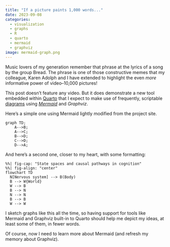 ```yaml
---
title: "If a picture paints 1,000 words..."
date: 2023-09-08
categories:
  - visualization
  - graphs
  - R
  - quarto
  - mermaid
  - graphviz
image: mermaid-graph.png
---
```


Music lovers of my generation remember that phrase at the lyrics of a song by the group Bread.
The phrase is one of those constructive memes that my colleague, Karen Adolph and I have extended to highlight the even *more* informative power of video--10,000 pictures!

This post doesn't feature any video.
But it does demonstrate a new tool embedded within [Quarto](https://quarto.org) that I expect to make use of frequently, scriptable [diagrams](https://quarto.org/docs/authoring/diagrams.html) using [*Mermaid*](http://mermaid.js.org) and *Graphviz*.

Here's a simple one using Mermaid lightly modified from the project site.

```mermaid
graph TD;
    A-->B;
    A-->C;
    B-->D;
    C-->D;
    D-->A;
```

And here's a second one, closer to my heart, with some formatting:

```mermaid
%%| fig-cap: "State spaces and causal pathways in cognition"
%%| fig-align: "center"
flowchart TD
  N[Nervous system] --> B(Body)
  B --> W{World}
  W --> B
  B --> N
  N --> N
  B --> B
  W --> W
```

I sketch graphs like this all the time, so having support for tools like Mermaid and Graphviz built-in to Quarto should help me depict my ideas, at least some of them, in fewer words.

Of course, now I need to learn more about Mermaid (and refresh my memory about Graphviz).
